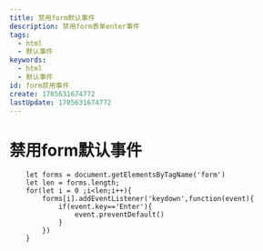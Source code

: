 ```yaml
---
title: 禁用form默认事件
description: 禁用form表单enter事件
tags:
  - html
  - 默认事件
keywords:
  - html
  - 默认事件
id: form禁用事件
create: 1705631674772
lastUpdate: 1705631674772
---
```


# 禁用form默认事件

```js:禁用enter事件
	let forms = document.getElementsByTagName('form')
	let len = forms.length;
	for(let i = 0 ;i<len;i++){
		forms[i].addEventListener('keydown',function(event){
			if(event.key=='Enter'){
				event.preventDefault()
			}
		})
	}

```
